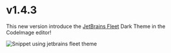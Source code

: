 # v1.4.3

This new version introduce the [JetBrains Fleet](https://www.jetbrains.com/fleet/) Dark Theme in the CodeImage editor!

![Snippet using jetbrains fleet theme](https://github.com/riccardoperra/codeimage/assets/37072694/0f346e31-92ec-4176-991d-d6aa2ae9e225)
